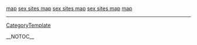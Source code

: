 <a href= http://www.answerbag.com/profile/?id=195221 >map</a>   <a href= http://www.answerbag.com/profile/?id=195291 >sex sites map</a>   <a href= http://sitemap.theanswerman.org/map3.html >sex sites map</a>   <a href= http://www.answerbag.com/profile/?id=195279 >sex sites map</a>   <a href= http://www.answerbag.com/profile/?id=195414 >map</a>
----
[[CategoryTemplate]]

__NOTOC__
